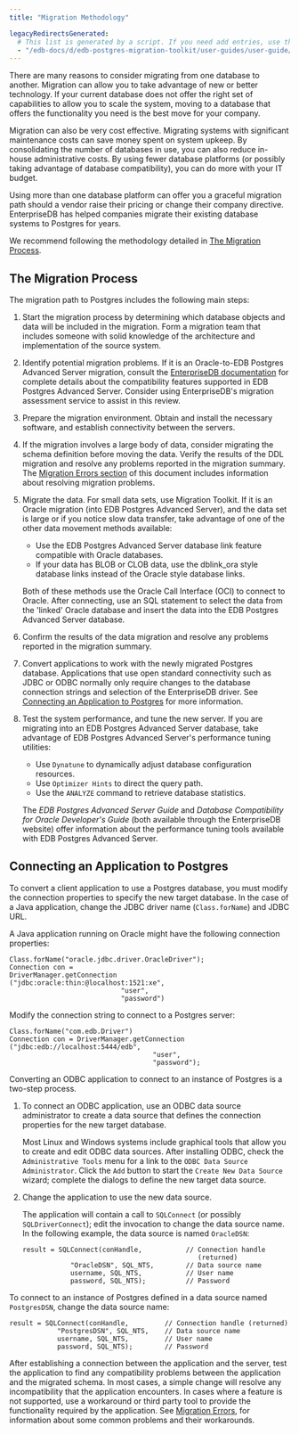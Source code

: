 ```yaml
---
title: "Migration Methodology"

legacyRedirectsGenerated:
  # This list is generated by a script. If you need add entries, use the `legacyRedirects` key.
  - "/edb-docs/d/edb-postgres-migration-toolkit/user-guides/user-guide/54.0.0/migration_methodology.html"
---
```


<div id="migration_methodology" class="registered_link"></div>

There are many reasons to consider migrating from one database to another. Migration can allow you to take advantage of new or better technology. If your current database does not offer the right set of capabilities to allow you to scale the system, moving to a database that offers the functionality you need is the best move for your company.

Migration can also be very cost effective. Migrating systems with significant maintenance costs can save money spent on system upkeep. By consolidating the number of databases in use, you can also reduce in-house administrative costs. By using fewer database platforms (or possibly taking advantage of database compatibility), you can do more with your IT budget.

Using more than one database platform can offer you a graceful migration path should a vendor raise their pricing or change their company directive. EnterpriseDB has helped companies migrate their existing database systems to Postgres for years.

We recommend following the methodology detailed in [The Migration Process](#the-migration-process).

<div id="the_migration_process" class="registered_link"></div>

## The Migration Process

The migration path to Postgres includes the following main steps:

1.  Start the migration process by determining which database objects and data will be included in the migration. Form a migration team that includes someone with solid knowledge of the architecture and implementation of the source system.

2.  Identify potential migration problems. If it is an Oracle-to-EDB Postgres Advanced Server migration, consult the [EnterpriseDB documentation](/epas/latest/) for complete details about the compatibility features supported in EDB Postgres Advanced Server. Consider using EnterpriseDB's migration assessment service to assist in this review.

3.  Prepare the migration environment. Obtain and install the necessary software, and establish connectivity between the servers.

4.  If the migration involves a large body of data, consider migrating the schema definition before moving the data. Verify the results of the DDL migration and resolve any problems reported in the migration summary. The [Migration Errors section](09_mtk_errors/#mtk_errors) of this document includes information about resolving migration problems.

5.  Migrate the data. For small data sets, use Migration Toolkit. If it is an Oracle migration (into EDB Postgres Advanced Server), and the data set is large or if you notice slow data transfer, take advantage of one of the other data movement methods available:

    -   Use the EDB Postgres Advanced Server database link feature compatible with Oracle databases.
    -   If your data has BLOB or CLOB data, use the dblink_ora style database links instead of the Oracle style database links.

    Both of these methods use the Oracle Call Interface (OCI) to connect to Oracle. After connecting, use an SQL statement to select the data from the 'linked' Oracle database and insert the data into the EDB Postgres Advanced Server database.

6.  Confirm the results of the data migration and resolve any problems reported in the migration summary.

7.  Convert applications to work with the newly migrated Postgres database. Applications that use open standard connectivity such as JDBC or ODBC normally only require changes to the database connection strings and selection of the EnterpriseDB driver. See [Connecting an Application to Postgres](#connecting_application_postgres) for more information.

8.  Test the system performance, and tune the new server. If you are migrating into an EDB Postgres Advanced Server database, take advantage of EDB Postgres Advanced Server's performance tuning utilities:

    -   Use `Dynatune` to dynamically adjust database configuration resources.
    -   Use `Optimizer Hints` to direct the query path.
    -   Use the `ANALYZE` command to retrieve database statistics.

    The *EDB Postgres Advanced Server Guide* and *Database* *Compatibility* *for* *Oracle* *Developer's* *Guide* (both available through the EnterpriseDB website) offer information about the performance tuning tools available with EDB Postgres Advanced Server.

<div id="connecting_application_postgres" class="registered_link"></div>

## Connecting an Application to Postgres

To convert a client application to use a Postgres database, you must modify the connection properties to specify the new target database. In the case of a Java application, change the JDBC driver name (`Class.forName`) and JDBC URL.

A Java application running on Oracle might have the following connection properties:

```text
Class.forName("oracle.jdbc.driver.OracleDriver");
Connection con =
DriverManager.getConnection
("jdbc:oracle:thin:@localhost:1521:xe",
                            "user",
                            "password")
```

Modify the connection string to connect to a Postgres server:

```text
Class.forName("com.edb.Driver")
Connection con = DriverManager.getConnection
("jdbc:edb://localhost:5444/edb",
                                    "user",
                                    "password");
```

Converting an ODBC application to connect to an instance of Postgres is a two-step process.

1.  To connect an ODBC application, use an ODBC data source administrator to create a data source that defines the connection properties for the new target database.

    Most Linux and Windows systems include graphical tools that allow you to create and edit ODBC data sources. After installing ODBC, check the `Administrative Tools` menu for a link to the `ODBC Data Source Administrator`. Click the `Add` button to start the `Create New Data Source` wizard; complete the dialogs to define the new target data source.

2.  Change the application to use the new data source.

    The application will contain a call to `SQLConnect` (or possibly `SQLDriverConnect`); edit the invocation to change the data source name. In the following example, the data source is named `OracleDSN`:

    ```text
    result = SQLConnect(conHandle,           // Connection handle
                                                (returned)
                "OracleDSN", SQL_NTS,        // Data source name
                username, SQL_NTS,           // User name
                password, SQL_NTS);          // Password
    ```

To connect to an instance of Postgres defined in a data source named `PostgresDSN`, change the data source name:

```text
result = SQLConnect(conHandle,         // Connection handle (returned)
            "PostgresDSN", SQL_NTS,    // Data source name
            username, SQL_NTS,         // User name
            password, SQL_NTS);        // Password
```

After establishing a connection between the application and the server, test the application to find any compatibility problems between the application and the migrated schema. In most cases, a simple change will resolve any incompatibility that the application encounters. In cases where a feature is not supported, use a workaround or third party tool to provide the functionality required by the application. See [Migration Errors](09_mtk_errors/#mtk_errors), for information about some common problems and their workarounds.
